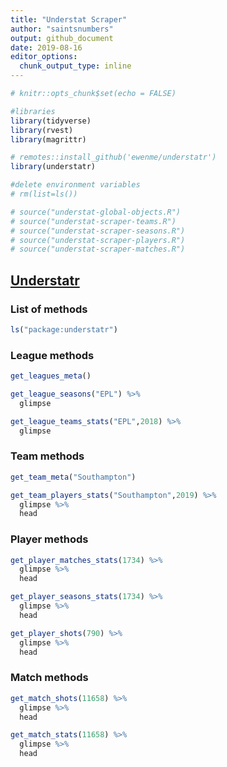 ```yaml
---
title: "Understat Scraper"
author: "saintsnumbers"
output: github_document
date: 2019-08-16
editor_options: 
  chunk_output_type: inline
---
```


```r
# knitr::opts_chunk$set(echo = FALSE)

#libraries
library(tidyverse)
library(rvest)
library(magrittr)

# remotes::install_github('ewenme/understatr')
library(understatr)

#delete environment variables
# rm(list=ls())
```

```r
# source("understat-global-objects.R")
# source("understat-scraper-teams.R")
# source("understat-scraper-seasons.R")
# source("understat-scraper-players.R")
# source("understat-scraper-matches.R")
```

## [Understatr](https://github.com/ewenme/understatr)

### List of methods

```r
ls("package:understatr")
```

### League methods

```r
get_leagues_meta()

get_league_seasons("EPL") %>%
  glimpse

get_league_teams_stats("EPL",2018) %>%
  glimpse
```

### Team methods

```r
get_team_meta("Southampton")

get_team_players_stats("Southampton",2019) %>%
  glimpse %>%
  head
```

### Player methods

```r
get_player_matches_stats(1734) %>%
  glimpse %>%
  head

get_player_seasons_stats(1734) %>%
  glimpse %>%
  head

get_player_shots(790) %>%
  glimpse %>%
  head
```

### Match methods

```r
get_match_shots(11658) %>%
  glimpse %>%
  head

get_match_stats(11658) %>%
  glimpse %>%
  head
```